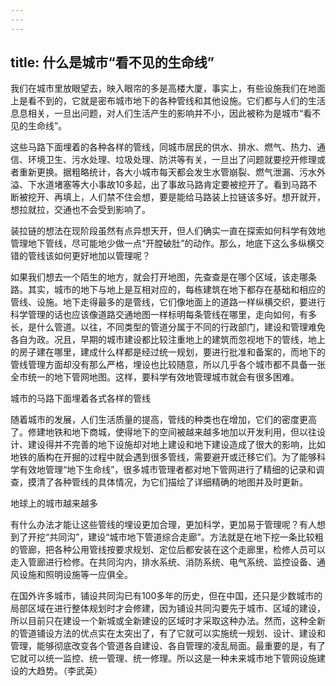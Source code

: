 ```yaml
---
---
---
```

title: 什么是城市“看不见的生命线”
---




我们在城市里放眼望去，映入眼帘的多是高楼大厦，事实上，有些设施我们在地面上是看不到的，它就是密布城市地下的各种管线和其他设施。它们都与人们的生活息息相关，一旦出问题，对人们生活产生的影响并不小，因此被称为是城市“看不见的生命线”。

这些马路下面埋着的各种各样的管线，同城市居民的供水、排水、燃气、热力、通信、环境卫生、污水处理、垃圾处理、防洪等有关，一旦出了问题就要挖开修理或者重新更换。据粗略统计，各大小城市每天都会发生水管崩裂、燃气泄漏、污水外溢、下水道堵塞等大小事故10多起，出了事故马路肯定要被挖开了。看到马路不断被挖开、再填上，人们禁不住会想，要是能给马路装上拉链该多好。想开就开，想拉就拉，交通也不会受到影响了。

装拉链的想法在现阶段虽然有点异想天开，但人们确实一直在探索如何科学有效地管理地下管线，尽可能地少做一点“开膛破肚”的动作。那么，地底下这么多纵横交错的管线该如何更好地加以管理呢？

如果我们想去一个陌生的地方，就会打开地图，先查查是在哪个区域，该走哪条路。其实，城市的地下与地上是互相对应的，每栋建筑在地下都存在基础和相应的管线、设施。地下走得最多的是管线，它们像地面上的道路一样纵横交织，要进行科学管理的话也应该像道路交通地图一样标明每条管线在哪里，走向如何，有多长，是什么管道。以往，不同类型的管道分属于不同的行政部门，建设和管理难免各自为政。况且，早期的城市建设都比较注重地上的建筑而忽视地下的管线，地上的房子建在哪里，建成什么样都是经过统一规划，要进行批准和备案的，而地下的管线管理方面却没有那么严格，埋设也比较随意，所以几乎各个城市都不具备一张全市统一的地下管网地图。这样，要科学有效地管理城市就会有很多困难。

城市的马路下面埋着各式各样的管线



随着城市的发展，人们生活质量的提高，管线的种类也在增加，它们的密度更高了。修建地铁和地下商城，使得地下的空间被越来越多地加以开发利用，但以往设计、建设得并不完善的地下设施却对地上建设和地下建设造成了很大的影响，比如地铁的盾构在开掘的过程中就会遇到很多管线，需要避开或迁移它们。为了能够科学有效地管理“地下生命线”，很多城市管理者都对地下管网进行了精细的记录和调查，摸清了各种管线的具体情况，为它们描绘了详细精确的地图并及时更新。

地球上的城市越来越多



有什么办法才能让这些管线的埋设更加合理，更加科学，更加易于管理呢？有人想到了开挖“共同沟”，建设“城市地下管道综合走廊”。方法就是在地下挖一条比较粗的管廊，把各种公用管线按要求规划、定位后都安装在这个走廊里，检修人员可以走入管廊进行检修。在共同沟内，排水系统、消防系统、电气系统、监控设备、通风设施和照明设施等一应俱全。

在国外许多城市，铺设共同沟已有100多年的历史，但在中国，还只是少数城市的局部区域在进行整体规划时才会修建，因为铺设共同沟要先于城市、区域的建设，所以目前只在建设一个新城或全新建设的区域时才采取这种办法。然而，这种全新的管道铺设方法的优点实在太突出了，有了它就可以实施统一规划、设计、建设和管理，能够彻底改变各个管道各自建设、各自管理的凌乱局面。最重要的是，有了它就可以统一监控、统一管理、统一修理。所以这是一种未来城市地下管网设施建设的大趋势。（李武英）